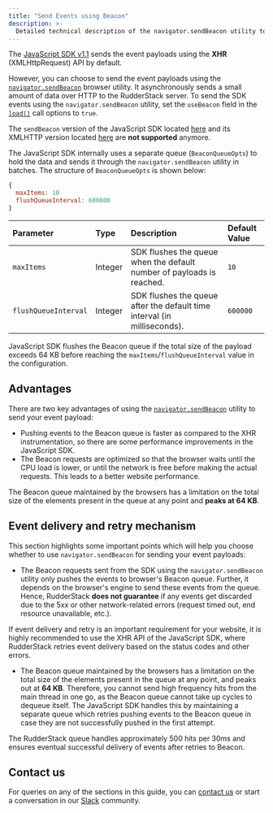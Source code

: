 ```yaml
---
title: "Send Events using Beacon"
description: >-
  Detailed technical description of the navigator.sendBeacon utility to send event payloads using JavaScript SDK.
---
```


The [JavaScript SDK v1.1](https://cdn.rudderlabs.com/v1.1/rudder-analytics.min.js) sends the event payloads using the **XHR** (XMLHttpRequest) API by default.

However, you can choose to send the event payloads using the [`navigator.sendBeacon`](https://developer.mozilla.org/en-US/docs/Web/API/Navigator/sendBeacon) browser utility. It asynchronously sends a small amount of data over HTTP to the RudderStack server. To send the SDK events using the `navigator.sendBeacon` utility, set the `useBeacon` field in the [`load()`](https://rudderstack.com/docs/stream-sources/rudderstack-sdk-integration-guides/rudderstack-javascript-sdk/#the-options-parameter) call options to `true`.

<div class="warningBlock">
The <code class="inline-code">sendBeacon</code> version of the JavaScript SDK located <a href="https://cdn.rudderlabs.com/v2/rudder-analytics.min.js?transport=beacon">here</a> and its XMLHTTP version located <a href="https://cdn.rudderlabs.com/v2/rudder-analytics.min.js">here</a> are <strong>not supported</strong> anymore. 
</div>

The JavaScript SDK internally uses a separate queue (`BeaconQueueOpts`) to hold the data and sends it through the `navigator.sendBeacon` utility in batches. The structure of `BeaconQueueOpts` is shown below:

```javascript
{
  maxItems: 10 
  flushQueueInterval: 600000
}
```

| Parameter        | Type          | Description             | Default Value    |
| :-------------------- | :------------------ | :-------------| :----------------|
| `maxItems`            | Integer            | SDK flushes the queue when the default number of payloads is reached.    | `10`             |
| `flushQueueInterval`  | Integer       | SDK flushes the queue after the default time interval (in milliseconds). | `600000`         |


<div class="infoBlock">
JavaScript SDK flushes the Beacon queue if the total size of the payload exceeds 64 KB before reaching the <code class="inline-code">maxItems</code>/<code class="inline-code">flushQueueInterval</code> value in the configuration.
</div>

## Advantages

There are two key advantages of using the [`navigator.sendBeacon`](https://developer.mozilla.org/en-US/docs/Web/API/Navigator/sendBeacon) utility to send your event payload:

- Pushing events to the Beacon queue is faster as compared to the XHR instrumentation, so there are some performance improvements in the JavaScript SDK.
- The Beacon requests are optimized so that the browser waits until the CPU load is lower, or until the network is free before making the actual requests. This leads to a better website performance.

<div class="infoBlock">
The Beacon queue maintained by the browsers has a limitation on the total size of the elements present in the queue at any point and <strong>peaks at 64 KB</strong>.
</div>

## Event delivery and retry mechanism

This section highlights some important points which will help you choose whether to use `navigator.sendBeacon` for sending your event payloads:

- The Beacon requests sent from the SDK using the `navigator.sendBeacon` utility only pushes the events to browser's Beacon queue. Further, it depends on the browser's engine to send these events from the queue. Hence, RudderStack **does not guarantee** if any events get discarded due to the 5xx or other network-related errors (request timed out, end resource unavailable, etc.).

<div class="warningBlock">
If event delivery and retry is an important requirement for your website, it is highly recommended to use the XHR API of the JavaScript SDK, where RudderStack retries event delivery based on the status codes and other errors.
</div>

- The Beacon queue maintained by the browsers has a limitation on the total size of the elements present in the queue at any point, and peaks out at **64 KB**. Therefore, you cannot send high frequency hits from the main thread in one go, as the Beacon queue cannot take up cycles to dequeue itself. The JavaScript SDK handles this by maintaining a separate queue which retries pushing events to the Beacon queue in case they are not successfully pushed in the first attempt. 

<div class="successBlock">
The RudderStack queue handles approximately 500 hits per 30ms and ensures eventual successful delivery of events after retries to Beacon.
</div>

## Contact us

For queries on any of the sections in this guide, you can [contact us](mailto:%20docs@rudderstack.com) or start a conversation in our [Slack](https://rudderstack.com/join-rudderstack-slack-community) community.
